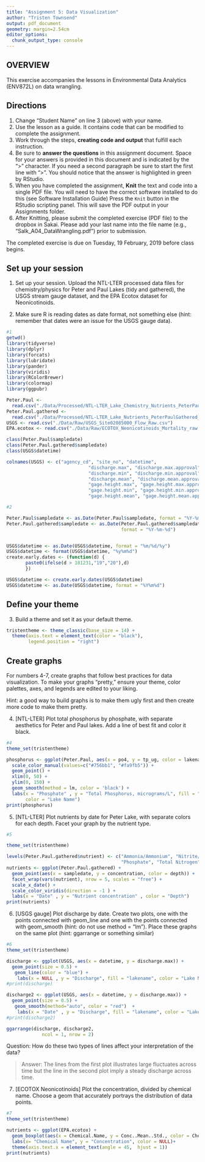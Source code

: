 ```yaml
---
title: "Assignment 5: Data Visualization"
author: "Tristen Townsend"
output: pdf_document
geometry: margin=2.54cm
editor_options: 
  chunk_output_type: console
---
```


## OVERVIEW

This exercise accompanies the lessons in Environmental Data Analytics (ENV872L) on data wrangling. 

## Directions
1. Change "Student Name" on line 3 (above) with your name.
2. Use the lesson as a guide. It contains code that can be modified to complete the assignment.
3. Work through the steps, **creating code and output** that fulfill each instruction.
4. Be sure to **answer the questions** in this assignment document.
Space for your answers is provided in this document and is indicated by the ">" character.
If you need a second paragraph be sure to start the first line with ">".
You should notice that the answer is highlighted in green by RStudio. 
6. When you have completed the assignment, **Knit** the text and code into a single PDF file.
You will need to have the correct software installed to do this (see Software Installation Guide)
Press the `Knit` button in the RStudio scripting panel.
This will save the PDF output in your Assignments folder.
8. After Knitting, please submit the completed exercise (PDF file) to the dropbox in Sakai. Please add your last name into the file name (e.g., "Salk_A04_DataWrangling.pdf") prior to submission.

The completed exercise is due on Tuesday, 19 February, 2019 before class begins.

## Set up your session 
1. Set up your session. Upload the NTL-LTER processed data files for chemistry/physics for Peter and Paul Lakes (tidy and gathered), the USGS stream gauge dataset, and the EPA Ecotox dataset for Neonicotinoids. 

2. Make sure R is reading dates as date format, not something else (hint: remember that dates were an issue for the USGS gauge data).

```r
#1
getwd()
library(tidyverse)
library(dplyr)
library(forcats)
library(lubridate)
library(pander)
library(viridis)
library(RColorBrewer)
library(colormap)
library(ggpubr)

Peter.Paul <- 
  read.csv("./Data/Processed/NTL-LTER_Lake_Chemistry_Nutrients_PeterPaul_Processed.csv")
Peter.Paul.gathered <- 
  read.csv("./Data/Processed/NTL-LTER_Lake_Nutrients_PeterPaulGathered_Processed.csv")
USGS <- read.csv("./Data/Raw/USGS_Site02085000_Flow_Raw.csv")
EPA.ecotox <- read.csv("./Data/Raw/ECOTOX_Neonicotinoids_Mortality_raw.csv")

class(Peter.Paul$sampledate)
class(Peter.Paul.gathered$sampledate)
class(USGS$datetime)

colnames(USGS) <- c("agency_cd", "site_no", "datetime", 
                              "discharge.max", "discharge.max.approval", 
                              "discharge.min", "discharge.min.approval", 
                              "discharge.mean", "discharge.mean.approval", 
                              "gage.height.max", "gage.height.max.approval", 
                              "gage.height.min", "gage.height.min.approval", 
                              "gage.height.mean", "gage.height.mean.approval")

#2

Peter.Paul$sampledate <- as.Date(Peter.Paul$sampledate, format = "%Y-%m-%d")
Peter.Paul.gathered$sampledate <- as.Date(Peter.Paul.gathered$sampledate, 
                                          format = "%Y-%m-%d")


USGS$datetime <- as.Date(USGS$datetime, format = "%m/%d/%y") 
USGS$datetime <- format(USGS$datetime, "%y%m%d")
create.early.dates <- (function(d) {
       paste0(ifelse(d > 181231,"19","20"),d)
       })

USGS$datetime <- create.early.dates(USGS$datetime)
USGS$datetime <- as.Date(USGS$datetime, format = "%Y%m%d")

```

## Define your theme
3. Build a theme and set it as your default theme.

```r
tristentheme <- theme_classic(base_size = 14) +
  theme(axis.text = element_text(color = "black"), 
        legend.position = "right")

```

## Create graphs
For numbers 4-7, create graphs that follow best practices for data visualization. To make your graphs "pretty," ensure your theme, color palettes, axes, and legends are edited to your liking.

Hint: a good way to build graphs is to make them ugly first and then create more code to make them pretty.

4. [NTL-LTER] Plot total phosphorus by phosphate, with separate aesthetics for Peter and Paul lakes. Add a line of best fit and color it black.

``` r
#4
theme_set(tristentheme)

phosphorus <- ggplot(Peter.Paul, aes(x = po4, y = tp_ug, color = lakename)) +
  scale_color_manual(values=c("#756bb1", "#fa9fb5")) +
  geom_point() +
  xlim(0, 50) +
  ylim(0, 150) +
  geom_smooth(method = lm, color = 'black') +
  labs(x = "Phosphate" , y = "Total Phosphorus, micrograms/L", fill = "lakename", 
       color = "Lake Name")
print(phosphorus)  


```


5. [NTL-LTER] Plot nutrients by date for Peter Lake, with separate colors for each depth. Facet your graph by the nutrient type.

``` r
#5

theme_set(tristentheme)

levels(Peter.Paul.gathered$nutrient) <- c("Ammonia/Ammonium", "Nitrite/Nitrate", 
                                          "Phosphate", "Total Nitrogen", "Total Phosphorus")
nutrients <- ggplot(Peter.Paul.gathered) +
  geom_point(aes(x = sampledate, y = concentration, color = depth)) +
  facet_wrap(vars(nutrient), nrow = 5, scales = "free") + 
  scale_x_date() +
  scale_color_viridis(direction = -1 ) +
  labs(x = "Date" , y = "Nutrient concentration" , color = "Depth")
print(nutrients)  

```


6. [USGS gauge] Plot discharge by date. Create two plots, one with the points connected with geom_line and one with the points connected with geom_smooth (hint: do not use method = "lm"). Place these graphs on the same plot (hint: ggarrange or something similar)

``` r
#6 
theme_set(tristentheme)

discharge <- ggplot(USGS, aes(x = datetime, y = discharge.max)) +   
  geom_point(size = 0.5) +
   geom_line(color = "blue") +
    labs(x = NULL , y = "Discharge", fill = "lakename", color = "Lake Name")
#print(discharge)   

discharge2 <- ggplot(USGS, aes(x = datetime, y = discharge.max)) +   
  geom_point(size = 0.5) +
   geom_smooth(method="auto", color = "red")  +
    labs(x = "Date" , y = "Discharge", fill = "lakename", color = "Lake Name")
#print(discharge2)  

ggarrange(discharge, discharge2,
             ncol = 1, nrow = 2)

```

Question: How do these two types of lines affect your interpretation of the data?

> Answer: The lines from the first plot illustrates large fluctuates across time but the line in the second plot imply a steady discharge across time.


7. [ECOTOX Neonicotinoids] Plot the concentration, divided by chemical name. Choose a geom that accurately portrays the distribution of data points.

```r
#7 
theme_set(tristentheme)

nutrients <- ggplot(EPA.ecotox) +
  geom_boxplot(aes(x = Chemical.Name, y = Conc..Mean..Std., color = Chemical.Name)) +
  labs(x= "Chemical Name", y = "Concentration", color = NULL)+
  theme(axis.text.x = element_text(angle = 45,  hjust = 1))
print(nutrients)  

```


